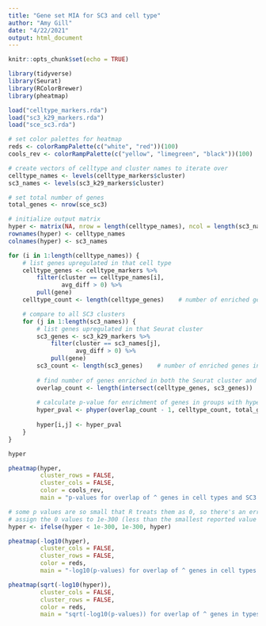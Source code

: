 ```yaml
---
title: "Gene set MIA for SC3 and cell type"
author: "Amy Gill"
date: "4/22/2021"
output: html_document
---
```


```r
knitr::opts_chunk$set(echo = TRUE)
```

```r
library(tidyverse)
library(Seurat)
library(RColorBrewer)
library(pheatmap)

load("celltype_markers.rda")
load("sc3_k29_markers.rda")
load("sce_sc3.rda")

# set color palettes for heatmap
reds <- colorRampPalette(c("white", "red"))(100)
cools_rev <- colorRampPalette(c("yellow", "limegreen", "black"))(100)
```

```r
# create vectors of celltype and cluster names to iterate over
celltype_names <- levels(celltype_markers$cluster)
sc3_names <- levels(sc3_k29_markers$cluster)

# set total number of genes
total_genes <- nrow(sce_sc3)
```

```r
# initialize output matrix
hyper <- matrix(NA, nrow = length(celltype_names), ncol = length(sc3_names))
rownames(hyper) <- celltype_names
colnames(hyper) <- sc3_names
```


```r
for (i in 1:length(celltype_names)) {
	# list genes upregulated in that cell type
	celltype_genes <- celltype_markers %>%
		filter(cluster == celltype_names[i],
			   avg_diff > 0) %>%
		pull(gene)
	celltype_count <- length(celltype_genes)    # number of enriched genes in cell type

	# compare to all SC3 clusters
	for (j in 1:length(sc3_names)) {
		# list genes upregulated in that Seurat cluster
		sc3_genes <- sc3_k29_markers %>%
			filter(cluster == sc3_names[j],
				   avg_diff > 0) %>%
			pull(gene)
		sc3_count <- length(sc3_genes)    # number of enriched genes in Seurat cluster
		
		# find number of genes enriched in both the Seurat cluster and the cell type
		overlap_count <- length(intersect(celltype_genes, sc3_genes))
		
		# calculate p-value for enrichment of genes in groups with hypergeometric test
		hyper_pval <- phyper(overlap_count - 1, celltype_count, total_genes - celltype_count, sc3_count, lower.tail = FALSE)
		
		hyper[i,j] <- hyper_pval
	}
}

hyper
```

```r
pheatmap(hyper,
		 cluster_rows = FALSE,
		 cluster_cols = FALSE,
		 color = cools_rev,
		 main = "p-values for overlap of ^ genes in cell types and SC3 clusters")
```

```r
# some p values are so small that R treats them as 0, so there's an error with -log10(p)
# assign the 0 values to 1e-300 (less than the smallest reported value of ~1e-294)
hyper <- ifelse(hyper < 1e-300, 1e-300, hyper)
```


```r
pheatmap(-log10(hyper),
		 cluster_cols = FALSE,
		 cluster_rows = FALSE,
		 color = reds,
		 main = "-log10(p-values) for overlap of ^ genes in cell types and SC3 clusters")
```

```r
pheatmap(sqrt(-log10(hyper)),
		 cluster_cols = FALSE,
		 cluster_rows = FALSE,
		 color = reds,
		 main = "sqrt(-log10(p-values)) for overlap of ^ genes in types and SC3 clusters")
```

